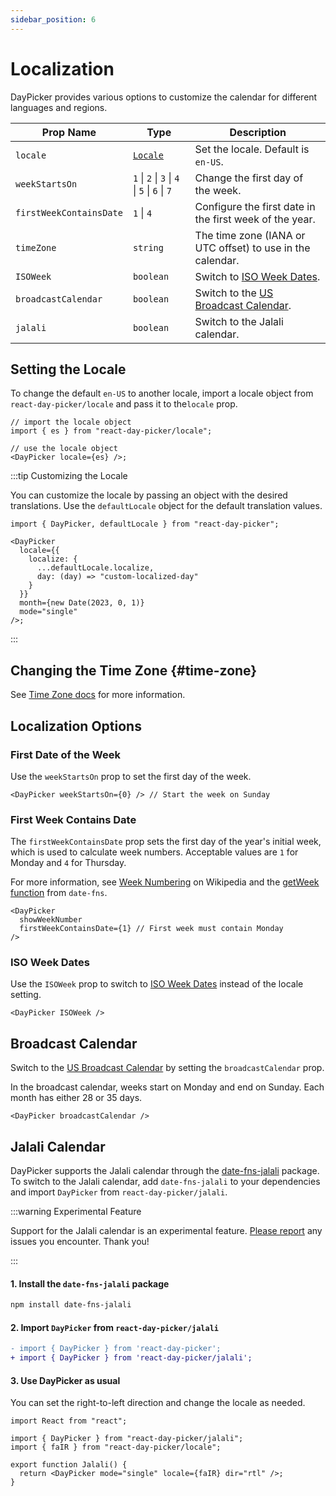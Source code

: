 ```yaml
---
sidebar_position: 6
---
```


# Localization

DayPicker provides various options to customize the calendar for different languages and regions.

| Prop Name               | Type                                          | Description                                                                              |
| ----------------------- | --------------------------------------------- | ---------------------------------------------------------------------------------------- |
| `locale`                | [`Locale`](https://date-fns.org/docs/I18n)    | Set the locale. Default is `en-US`.                                                      |
| `weekStartsOn`          | `1` \| `2` \| `3` \| `4` \| `5` \| `6` \| `7` | Change the first day of the week.                                                        |
| `firstWeekContainsDate` | `1` \| `4`                                    | Configure the first date in the first week of the year.                                  |
| `timeZone`              | `string`                                      | The time zone (IANA or UTC offset) to use in the calendar.                               |
| `ISOWeek`               | `boolean`                                     | Switch to [ISO Week Dates](https://en.wikipedia.org/wiki/ISO_week_date).                 |
| `broadcastCalendar`     | `boolean`                                     | Switch to the [US Broadcast Calendar](https://en.wikipedia.org/wiki/Broadcast_calendar). |
| `jalali`                | `boolean`                                     | Switch to the Jalali calendar.                                                           |

## Setting the Locale

To change the default `en-US` to another locale, import a locale object from `react-day-picker/locale` and pass it to the`locale` prop.

```tsx
// import the locale object
import { es } from "react-day-picker/locale";

// use the locale object
<DayPicker locale={es} />;
```

<BrowserWindow>
  <Examples.Spanish />
</BrowserWindow>

:::tip Customizing the Locale

You can customize the locale by passing an object with the desired translations. Use the `defaultLocale` object for the default translation values.

```tsx
import { DayPicker, defaultLocale } from "react-day-picker";

<DayPicker
  locale={{
    localize: {
      ...defaultLocale.localize,
      day: (day) => "custom-localized-day"
    }
  }}
  month={new Date(2023, 0, 1)}
  mode="single"
/>;
```

:::

## Changing the Time Zone {#time-zone}

See [Time Zone docs](./time-zone.mdx) for more information.

## Localization Options

### First Date of the Week

Use the `weekStartsOn` prop to set the first day of the week.

```tsx
<DayPicker weekStartsOn={0} /> // Start the week on Sunday
```

<BrowserWindow>
  <Examples.WeekStartsOn />
</BrowserWindow>

### First Week Contains Date

The `firstWeekContainsDate` prop sets the first day of the year's initial week, which is used to calculate week numbers. Acceptable values are `1` for Monday and `4` for Thursday.

For more information, see [Week Numbering](https://en.wikipedia.org/wiki/Week#Numbering) on Wikipedia and the [getWeek function](https://date-fns.org/docs/getWeek) from `date-fns`.

```tsx
<DayPicker
  showWeekNumber
  firstWeekContainsDate={1} // First week must contain Monday
/>
```

### ISO Week Dates

Use the `ISOWeek` prop to switch to [ISO Week Dates](https://en.wikipedia.org/wiki/ISO_week_date) instead of the locale setting.

```tsx
<DayPicker ISOWeek />
```

<BrowserWindow>
  <Examples.WeeknumberIso />
</BrowserWindow>

## Broadcast Calendar

Switch to the [US Broadcast Calendar](https://en.wikipedia.org/wiki/Broadcast_calendar) by setting the `broadcastCalendar` prop.

In the broadcast calendar, weeks start on Monday and end on Sunday. Each month has either 28 or 35 days.

```tsx
<DayPicker broadcastCalendar />
```

<BrowserWindow>
  <Examples.BroadcastCalendar />
</BrowserWindow>

## Jalali Calendar

DayPicker supports the Jalali calendar through the [date-fns-jalali](https://www.npmjs.com/package/date-fns-jalali) package. To switch to the Jalali calendar, add `date-fns-jalali` to your dependencies and import `DayPicker` from `react-day-picker/jalali`.

:::warning Experimental Feature

Support for the Jalali calendar is an experimental feature. [Please report](https://github.com/gpbl/react-day-picker/issues) any issues you encounter. Thank you!

:::

#### 1. Install the `date-fns-jalali` package

```bash npm2yarn
npm install date-fns-jalali
```

#### 2. Import `DayPicker` from `react-day-picker/jalali`

```diff
- import { DayPicker } from 'react-day-picker';
+ import { DayPicker } from 'react-day-picker/jalali';
```

#### 3. Use DayPicker as usual

You can set the right-to-left direction and change the locale as needed.

```tsx title="./JalaliCalendar.jsx"
import React from "react";

import { DayPicker } from "react-day-picker/jalali";
import { faIR } from "react-day-picker/locale";

export function Jalali() {
  return <DayPicker mode="single" locale={faIR} dir="rtl" />;
}
```

<BrowserWindow>
  <Examples.Jalali />
</BrowserWindow>

